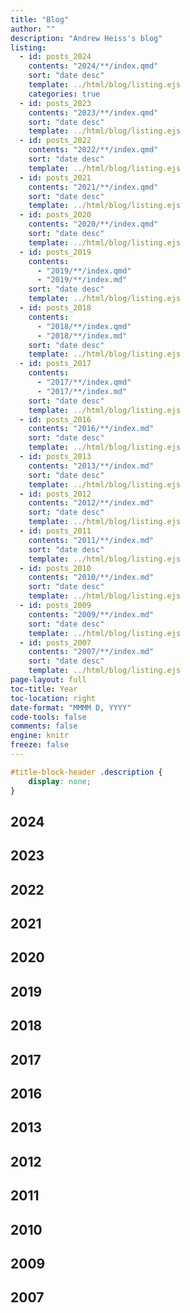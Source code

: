 ```yaml
---
title: "Blog"
author: ""
description: "Andrew Heiss's blog"
listing:
  - id: posts_2024
    contents: "2024/**/index.qmd"
    sort: "date desc"
    template: ../html/blog/listing.ejs
    categories: true
  - id: posts_2023
    contents: "2023/**/index.qmd"
    sort: "date desc"
    template: ../html/blog/listing.ejs
  - id: posts_2022
    contents: "2022/**/index.qmd"
    sort: "date desc"
    template: ../html/blog/listing.ejs
  - id: posts_2021
    contents: "2021/**/index.qmd"
    sort: "date desc"
    template: ../html/blog/listing.ejs
  - id: posts_2020
    contents: "2020/**/index.qmd"
    sort: "date desc"
    template: ../html/blog/listing.ejs
  - id: posts_2019
    contents: 
      - "2019/**/index.qmd"
      - "2019/**/index.md"
    sort: "date desc"
    template: ../html/blog/listing.ejs
  - id: posts_2018
    contents: 
      - "2018/**/index.qmd"
      - "2018/**/index.md"
    sort: "date desc"
    template: ../html/blog/listing.ejs
  - id: posts_2017
    contents: 
      - "2017/**/index.qmd"
      - "2017/**/index.md"
    sort: "date desc"
    template: ../html/blog/listing.ejs
  - id: posts_2016
    contents: "2016/**/index.md"
    sort: "date desc"
    template: ../html/blog/listing.ejs
  - id: posts_2013
    contents: "2013/**/index.md"
    sort: "date desc"
    template: ../html/blog/listing.ejs
  - id: posts_2012
    contents: "2012/**/index.md"
    sort: "date desc"
    template: ../html/blog/listing.ejs
  - id: posts_2011
    contents: "2011/**/index.md"
    sort: "date desc"
    template: ../html/blog/listing.ejs
  - id: posts_2010
    contents: "2010/**/index.md"
    sort: "date desc"
    template: ../html/blog/listing.ejs
  - id: posts_2009
    contents: "2009/**/index.md"
    sort: "date desc"
    template: ../html/blog/listing.ejs
  - id: posts_2007
    contents: "2007/**/index.md"
    sort: "date desc"
    template: ../html/blog/listing.ejs
page-layout: full
toc-title: Year
toc-location: right
date-format: "MMMM D, YYYY"
code-tools: false
comments: false
engine: knitr
freeze: false
---
```


```css
#title-block-header .description {
    display: none;
}
```

## 2024

:::{#posts_2024}
:::

## 2023

:::{#posts_2023}
:::

## 2022

:::{#posts_2022}
:::

## 2021

:::{#posts_2021}
:::

## 2020

:::{#posts_2020}
:::

## 2019

:::{#posts_2019}
:::

## 2018

:::{#posts_2018}
:::

## 2017

:::{#posts_2017}
:::

## 2016

:::{#posts_2016}
:::

## 2013

:::{#posts_2013}
:::

## 2012

:::{#posts_2012}
:::

## 2011

:::{#posts_2011}
:::

## 2010

:::{#posts_2010}
:::

## 2009

:::{#posts_2009}
:::

## 2007

:::{#posts_2007}
:::
